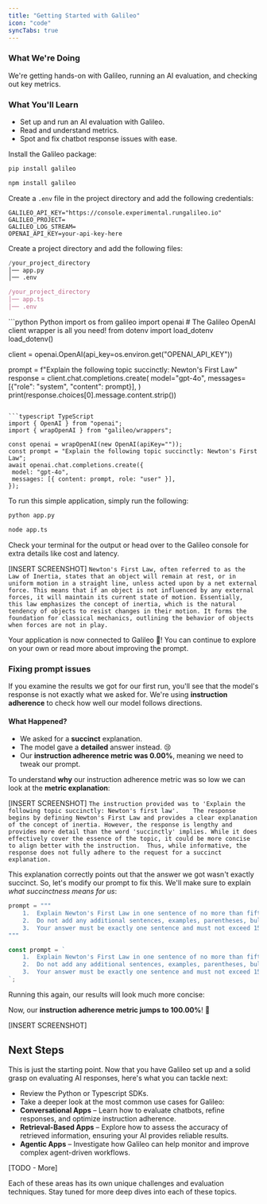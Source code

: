 ```yaml
---
title: "Getting Started with Galileo"
icon: "code"
syncTabs: true
---
```


### **What We're Doing**

We're getting hands-on with Galileo, running an AI evaluation, and checking out key metrics.

### **What You'll Learn**
* Set up and run an AI evaluation with Galileo. 
* Read and understand metrics. 
* Spot and fix chatbot response issues with ease.

<Steps>
<Step title="Install Dependencies">

Install the Galileo package:
<CodeGroup>
```bash Python
pip install galileo
```

```bash TypeScript
npm install galileo
```
</CodeGroup>
</Step>

<Step title="Set Up Environment Variables">

Create a `.env` file in the project directory and add the following credentials:
```text
GALILEO_API_KEY="https://console.experimental.rungalileo.io"
GALILEO_PROJECT=
GALILEO_LOG_STREAM=
OPENAI_API_KEY=your-api-key-here
```
</Step>

<Step title="Create a Project Directory">

Create a project directory and add the following files:
<CodeGroup>
```python Python
/your_project_directory
│── app.py
│── .env
```

```typescript TypeScript
/your_project_directory
│── app.ts
│── .env
```
</CodeGroup>
</Step>

<Step title="Application Code">
<CodeGroup>
```python Python
import os
from galileo import openai # The Galileo OpenAI client wrapper is all you need!
from dotenv import load_dotenv
load_dotenv()

client = openai.OpenAI(api_key=os.environ.get("OPENAI_API_KEY"))

prompt = f"Explain the following topic succinctly: Newton's First Law"
response = client.chat.completions.create(
    model="gpt-4o",
    messages=[{"role": "system", "content": prompt}],
)
print(response.choices[0].message.content.strip())
```

```typescript TypeScript
import { OpenAI } from "openai";
import { wrapOpenAI } from "galileo/wrappers";

const openai = wrapOpenAI(new OpenAI(apiKey=""));
const prompt = "Explain the following topic succinctly: Newton's First Law";
await openai.chat.completions.create({
 model: "gpt-4o",
 messages: [{ content: prompt, role: "user" }],
});
```
</CodeGroup>
</Step>

<Step title="Run the Application">

To run this simple application, simply run the following:
<CodeGroup>
```bash Python
python app.py
```

```bash TypeScript
node app.ts
```
</CodeGroup>
</Step>

<Step title="Analyze the results">

Check your terminal for the output or head over to the Galileo console for extra details like cost and latency.

[INSERT SCREENSHOT]
<Card>
<ResponseField name="The Model's Response">
`Newton's First Law, often referred to as the Law of Inertia, states that an object will remain at rest, or in uniform motion in a straight line, unless acted upon by a net external force. This means that if an object is not influenced by any external forces, it will maintain its current state of motion. Essentially, this law emphasizes the concept of inertia, which is the natural tendency of objects to resist changes in their motion. It forms the foundation for classical mechanics, outlining the behavior of objects when forces are not in play.`
</ResponseField>
</Card>
</Step>


</Steps>
<Note>Your application is now connected to Galileo 🎉! You can continue to explore on your own or read more about improving the prompt.</Note>

### **Fixing prompt issues**

If you examine the results we got for our first run, you'll see that the model's response is not exactly what we asked for. We're using **<Tooltip tip="Measures whether a model followed or adhered to the system or prompt instructions when generating a response. Instruction Adherence is a good way to uncover hallucinations where the model is ignoring instructions.">instruction adherence</Tooltip>** to check how well our model follows directions.

#### **What Happened?**
* We asked for a **succinct** explanation.
* The model gave a **detailed** answer instead. 😢
* Our **instruction adherence metric was 0.00%**, meaning we need to tweak our prompt. 

To understand **why** our instruction adherence metric was so low we can look at the **metric explanation**: 

[INSERT SCREENSHOT]
<Card>
<ResponseField name="Metric Explanation">
`The instruction provided was to 'Explain the following topic succinctly: Newton's first law'.   
The response begins by defining Newton's First Law and provides a clear explanation of the concept of inertia. However, the response is lengthy and provides more detail than the word 'succinctly' implies. While it does effectively cover the essence of the topic, it could be more concise to align better with the instruction.  Thus, while informative, the response does not fully adhere to the request for a succinct explanation.`
</ResponseField>
</Card>

This explanation correctly points out that the answer we got wasn't exactly succinct. So, let's modify our prompt to fix this. We'll make sure to explain *what succinctness means for us*:
<CodeGroup>
```python Python
prompt = """
	1.	Explain Newton's First Law in one sentence of no more than fifteen (15) words.
	2.	Do not add any additional sentences, examples, parentheses, bullet points, or further clarifications.
	3.	Your answer must be exactly one sentence and must not exceed 15 words.
"""
```

```typescript TypeScript
const prompt = `
	1.	Explain Newton's First Law in one sentence of no more than fifteen (15) words.
	2.	Do not add any additional sentences, examples, parentheses, bullet points, or further clarifications.
	3.	Your answer must be exactly one sentence and must not exceed 15 words.
`;
```
</CodeGroup>

Running this again, our results will look much more concise:

Now, our **instruction adherence metric jumps to 100.00%**! 🎉

[INSERT SCREENSHOT]

## **Next Steps**

This is just the starting point. Now that you have Galileo set up and a solid grasp on evaluating AI responses, here's what you can tackle next:

* Review the Python or Typescript SDKs. 
* Take a deeper look at the most common use cases for Galileo:
* **Conversational Apps** – Learn how to evaluate chatbots, refine responses, and optimize instruction adherence.
* **Retrieval-Based Apps** – Explore how to assess the accuracy of retrieved information, ensuring your AI provides reliable results.
* **Agentic Apps** – Investigate how Galileo can help monitor and improve complex agent-driven workflows.

[TODO - More]

Each of these areas has its own unique challenges and evaluation techniques. Stay tuned for more deep dives into each of these topics.
